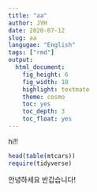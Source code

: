 ```yaml
---
title: "aa"
author: JYH
date: 2020-07-12
slug: aa
langugae: "English"
tags: ["rmd"]
output:
  html_document:
    fig_height: 6
    fig_width: 10
    highlight: textmate
    theme: cosmo
    toc: yes
    toc_depth: 3
    toc_float: yes
---
```


hi!!

```r
head(table(mtcars))
require(tidyverse)

```


안녕하세요 반갑습니다!
